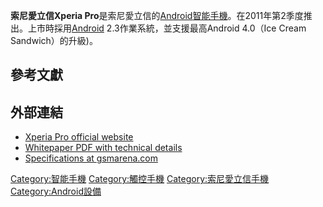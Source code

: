 {{Infobox Mobile phone
| name            = 索尼愛立信 Xperia Pro
| imagesize       =
| manufacturer    = [[索尼愛立信|索尼愛立信]]
| carrier         =
| available       = Q2 2011<ref>{{cite web |url=http://www.sonyericsson.com/cws/corporate/press/pressreleases/pressreleasedetails/xperianeopropressreleasefinal-20110213 |title=Sony Ericsson expands Xperia family with two new generation Android smartphones |author=Sony Ericsson |date=2011-02-13 |publisher=Sony Ericsson |accessdate=2011-03-15 |deadurl=yes |archiveurl=https://web.archive.org/web/20110216065330/http://www.sonyericsson.com/cws/corporate/press/pressreleases/pressreleasedetails/xperianeopropressreleasefinal-20110213 |archivedate=2011-02-16 }}</ref>
| operatingsystem = [[Android|Android]] 2.3
| input           = [[多點觸控|多點觸控]]、[[電容式觸摸屏|電容式觸摸屏]]、[[加速規|加速規]]
| cpu             = Qualcomm MSM 8255 1 [[GHz|GHz]] Scorpion ([[Snapdragon_(processor)|Snapdragon]])
| screen          = 3.7-吋 854×480 [[pixel|px]] [[graphic_display_resolutions#FWVGA_(854×480)|FWVGA]] "Reality Display" [[TFT_LCD|TFT LCD]] at 233 [[pixels_per_inch|PPI]] with Mobile [[BRAVIA|BRAVIA]] Engine, 16M Colors
| camera          = 8.1 [[megapixel|MP]] (3,264×2,448), [[Exmor_R|Exmor R]] CMOS傳感器，自動對焦，人臉識別，地理標記，影像訊號穩定，微笑檢測，觸控對焦，720p高解析度影像（Android 2.3）
| 2nd_camera      = [[VGA|VGA]] 相機
| memory          = 512 [[Megabyte|MB]]
| storage         = Up to 32 [[Gigabyte|GB]] on [[microSD|microSD]] memory card
| connectivity    = [[Bluetooth|Bluetooth]] with [[A2DP|A2DP]]<br>micro[[USB|USB]] 2.0 (host)<br>3.5 mm audio jack<br>[[aGPS|aGPS]]<br>[[Wi-Fi|Wi-Fi]] 802.11 b/g/n <br>[[HDMI|HDMI]]
| size            = 120 × 57 × 13.5 mm
| form            = [[Mobile_phone_form_factors#Slider|Slider]] [[smartphone|smartphone]] (black, silver, red)
| weight          = 140 [[克|g]]
| series          = [[Xperia|Sony Ericsson Xperia]]
| battery         = [[Lithium-ion_polymer_battery|Li-Po]] 1.5 [[Ampere-hour|Ah]]
}}
'''索尼愛立信Xperia Pro'''是索尼愛立信的[[Android|Android]][[智能手機|智能手機]]。在2011年第2季度推出。上市時採用[[Android|Android]] 2.3作業系統，並支援最高Android 4.0（Ice Cream Sandwich）的升級)。

==參考文獻==
<references/>

==外部連結==
*[https://web.archive.org/web/20111102200149/http://www.sonyericsson.com/cws/corporate/products/phoneportfolio/specification/xperia-pro Xperia Pro official website]
*[http://dl-www.sonyericsson.com/cws/download/1/922/663/1315211190/pro_WP_13.pdf Whitepaper PDF with technical details]{{Dead link|date=2020年4月 |bot=InternetArchiveBot |fix-attempted=yes }}
*[http://www.gsmarena.com/sony_ericsson_xperia_pro-3779.php Specifications at [[gsmarena.com|gsmarena.com]] ]{{Wayback|url=http://www.gsmarena.com/sony_ericsson_xperia_pro-3779.php |date=20160204191420 }}

{{SEphones}}{{Android}}

[[Category:智能手機|Category:智能手機]]
[[Category:觸控手機|Category:觸控手機]]
[[Category:索尼愛立信手機|Category:索尼愛立信手機]]
[[Category:Android設備|Category:Android設備]]
